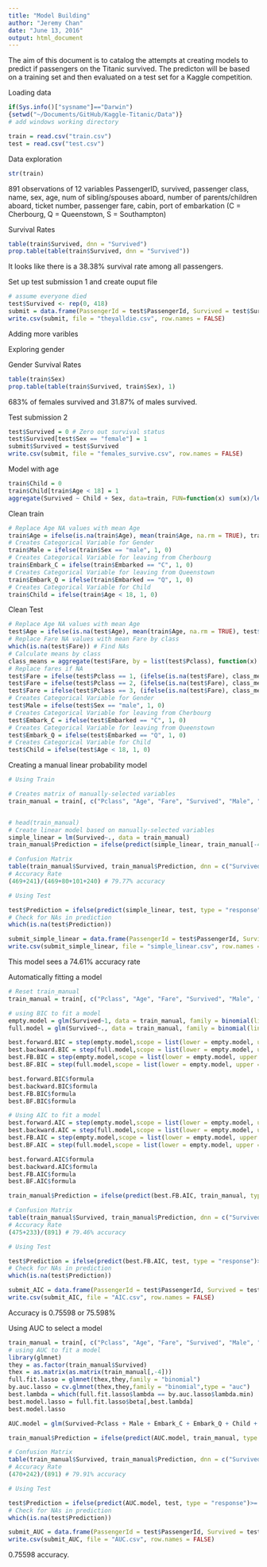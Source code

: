 ```yaml
---
title: "Model Building"
author: "Jeremy Chan"
date: "June 13, 2016"
output: html_document
---
```


The aim of this document is to catalog the attempts at creating models to predict if passengers on the Titanic survived. The predicton will be based on a training set and then evaluated on a test set for a Kaggle competition.

Loading data
```r
if(Sys.info()["sysname"]=="Darwin")
{setwd("~/Documents/GitHub/Kaggle-Titanic/Data")}
# add windows working directory

train = read.csv("train.csv")
test = read.csv("test.csv")
```

Data exploration
```r
str(train)
```
891 observations of 12 variables
  PassengerID, survived, passenger class, name, sex, age, num of sibling/spouses aboard, number of parents/children aboard, ticket number, passenger fare, cabin, port of embarkation (C = Cherbourg, Q = Queenstown, S = Southampton)
  
Survival Rates
```r
table(train$Survived, dnn = "Survived")
prop.table(table(train$Survived, dnn = "Survived"))
```

It looks like there is a 38.38% survival rate among all passengers. 

Set up test submission 1 and create ouput file 
```r
# assume everyone died
test$Survived <- rep(0, 418)
submit = data.frame(PassengerId = test$PassengerId, Survived = test$Survived)
write.csv(submit, file = "theyalldie.csv", row.names = FALSE)
```

Adding more varibles

Exploring gender

Gender Survival Rates
```r
table(train$Sex)
prop.table(table(train$Survived, train$Sex), 1)
```

683% of females survived and 31.87% of males survived. 

Test submission 2
```r
test$Survived = 0 # Zero out survival status
test$Survived[test$Sex == "female"] = 1
submit$Survived = test$Survived
write.csv(submit, file = "females_survive.csv", row.names = FALSE)
```

Model with age
```r
train$Child = 0
train$Child[train$Age < 18] = 1
aggregate(Survived ~ Child + Sex, data=train, FUN=function(x) sum(x)/length(x))
```

Clean train
```r
# Replace Age NA values with mean Age
train$Age = ifelse(is.na(train$Age), mean(train$Age, na.rm = TRUE), train$Age) 
# Creates Categorical Variable for Gender
train$Male = ifelse(train$Sex == "male", 1, 0) 
# Creates Categorical Variable for leaving from Cherbourg
train$Embark_C = ifelse(train$Embarked == "C", 1, 0) 
# Creates Categorical Variable for leaving from Queenstown
train$Embark_Q = ifelse(train$Embarked == "Q", 1, 0) 
# Creates Categorical Variable for Child
train$Child = ifelse(train$Age < 18, 1, 0) 
```

Clean Test
```r
# Replace Age NA values with mean Age
test$Age = ifelse(is.na(test$Age), mean(train$Age, na.rm = TRUE), test$Age) 
# Replace Fare NA values with mean Fare by class
which(is.na(test$Fare)) # Find NAs
# Calculate means by class
class_means = aggregate(test$Fare, by = list(test$Pclass), function(x) mean(x, na.rm = T))[,2]
# Replace fares if NA
test$Fare = ifelse(test$Pclass == 1, (ifelse(is.na(test$Fare), class_means[1], test$Fare)), test$Fare)
test$Fare = ifelse(test$Pclass == 2, (ifelse(is.na(test$Fare), class_means[2], test$Fare)), test$Fare)
test$Fare = ifelse(test$Pclass == 3, (ifelse(is.na(test$Fare), class_means[3], test$Fare)), test$Fare)
# Creates Categorical Variable for Gender
test$Male = ifelse(test$Sex == "male", 1, 0) 
# Creates Categorical Variable for leaving from Cherbourg
test$Embark_C = ifelse(test$Embarked == "C", 1, 0) 
# Creates Categorical Variable for leaving from Queenstown
test$Embark_Q = ifelse(test$Embarked == "Q", 1, 0) 
# Creates Categorical Variable for Child
test$Child = ifelse(test$Age < 18, 1, 0) 
```

Creating a manual linear probability model
```r
# Using Train

# Creates matrix of manually-selected variables
train_manual = train[, c("Pclass", "Age", "Fare", "Survived", "Male", "Embark_C", "Embark_Q", "Child")]


# head(train_manual)
# Create linear model based on manually-selected variables
simple_linear = lm(Survived~., data = train_manual)
train_manual$Prediction = ifelse(predict(simple_linear, train_manual[-4], type = "response")>= .5, 1, 0)

# Confusion Matrix
table(train_manual$Survived, train_manual$Prediction, dnn = c("Survived", "Predicted"))
# Accuracy Rate
(469+241)/(469+80+101+240) # 79.77% accuracy

# Using Test

test$Prediction = ifelse(predict(simple_linear, test, type = "response")>= .5, 1, 0)
# Check for NAs in prediction
which(is.na(test$Prediction))

submit_simple_linear = data.frame(PassengerId = test$PassengerId, Survived = test$Prediction)
write.csv(submit_simple_linear, file = "simple_linear.csv", row.names = FALSE)
```

This model sees a 74.61% accuracy rate

Automatically fitting a model
```r
# Reset train_manual
train_manual = train[, c("Pclass", "Age", "Fare", "Survived", "Male", "Embark_C", "Embark_Q", "Child", "SibSp", "Parch")]

# using BIC to fit a model
empty.model = glm(Survived~1, data = train_manual, family = binomial(link=logit))
full.model = glm(Survived~., data = train_manual, family = binomial(link=logit))

best.forward.BIC = step(empty.model,scope = list(lower = empty.model, upper = full.model),direction = "forward", criterion = "BIC", trace = FALSE)
best.backward.BIC = step(full.model,scope = list(lower = empty.model, upper = full.model),direction = "backward", criterion = "BIC", trace = FALSE)
best.FB.BIC = step(empty.model,scope = list(lower = empty.model, upper = full.model),direction = "both", criterion = "BIC", trace = FALSE)
best.BF.BIC = step(full.model,scope = list(lower = empty.model, upper = full.model),direction = "both", criterion = "BIC", trace = FALSE)

best.forward.BIC$formula
best.backward.BIC$formula
best.FB.BIC$formula
best.BF.BIC$formula

# Using AIC to fit a model
best.forward.AIC = step(empty.model,scope = list(lower = empty.model, upper = full.model),direction = "forward", criterion = "AIC", trace = FALSE)
best.backward.AIC = step(full.model,scope = list(lower = empty.model, upper = full.model),direction = "backward", criterion = "AIC", trace = FALSE)
best.FB.AIC = step(empty.model,scope = list(lower = empty.model, upper = full.model),direction = "both", criterion = "AIC", trace = FALSE)
best.BF.AIC = step(full.model,scope = list(lower = empty.model, upper = full.model),direction = "both", criterion = "AIC", trace = FALSE)

best.forward.AIC$formula
best.backward.AIC$formula
best.FB.AIC$formula
best.BF.AIC$formula

train_manual$Prediction = ifelse(predict(best.FB.AIC, train_manual, type = "response")>= .5, 1, 0)

# Confusion Matrix
table(train_manual$Survived, train_manual$Prediction, dnn = c("Survived", "Predicted"))
# Accuracy Rate
(475+233)/(891) # 79.46% accuracy

# Using Test

test$Prediction = ifelse(predict(best.FB.AIC, test, type = "response")>= .5, 1, 0)
# Check for NAs in prediction
which(is.na(test$Prediction))

submit_AIC = data.frame(PassengerId = test$PassengerId, Survived = test$Prediction)
write.csv(submit_AIC, file = "AIC.csv", row.names = FALSE)
```

Accuracy is 0.75598 or 75.598%


Using AUC to select a model
```r
train_manual = train[, c("Pclass", "Age", "Fare", "Survived", "Male", "Embark_C", "Embark_Q", "Child", "SibSp", "Parch")]
# using AUC to fit a model
library(glmnet)
they = as.factor(train_manual$Survived)
thex = as.matrix(as.matrix(train_manual[,-4]))
full.fit.lasso = glmnet(thex,they,family = "binomial")
by.auc.lasso = cv.glmnet(thex,they,family = "binomial",type = "auc")
best.lambda = which(full.fit.lasso$lambda == by.auc.lasso$lambda.min)
best.model.lasso = full.fit.lasso$beta[,best.lambda]
best.model.lasso

AUC.model = glm(Survived~Pclass + Male + Embark_C + Embark_Q + Child + SibSp + Parch, data = train_manual, family = binomial(link=logit))

train_manual$Prediction = ifelse(predict(AUC.model, train_manual, type = "response")>= .5, 1, 0)

# Confusion Matrix
table(train_manual$Survived, train_manual$Prediction, dnn = c("Survived", "Predicted"))
# Accuracy Rate
(470+242)/(891) # 79.91% accuracy

# Using Test

test$Prediction = ifelse(predict(AUC.model, test, type = "response")>= .5, 1, 0)
# Check for NAs in prediction
which(is.na(test$Prediction))

submit_AUC = data.frame(PassengerId = test$PassengerId, Survived = test$Prediction)
write.csv(submit_AUC, file = "AUC.csv", row.names = FALSE)
```
0.75598 accuracy. 